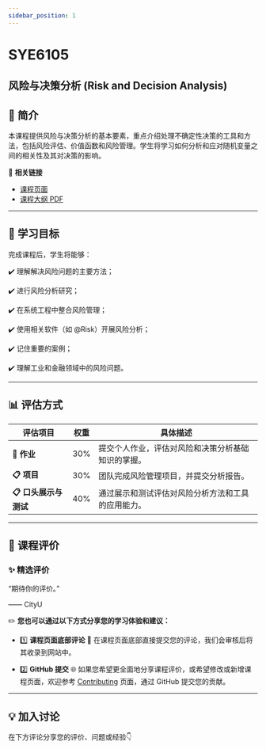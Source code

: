 ```yaml
---
sidebar_position: 1
---
```


# SYE6105
## 风险与决策分析 (Risk and Decision Analysis)

## **📘 简介**
本课程提供风险与决策分析的基本要素，重点介绍处理不确定性决策的工具和方法，包括风险评估、价值函数和风险管理。学生将学习如何分析和应对随机变量之间的相关性及其对决策的影响。

🔗 **相关链接**
- [课程页面](https://www.cityu.edu.hk/catalogue/pg/202425/course/SYE6105.htm)
- [课程大纲 PDF](https://www.cityu.edu.hk/catalogue/pg/202425/course/SYE6105.pdf)

---

## **🎯 学习目标**

完成课程后，学生将能够：

✔️ 理解解决风险问题的主要方法；

✔️ 进行风险分析研究；

✔️ 在系统工程中整合风险管理；

✔️ 使用相关软件（如 @Risk）开展风险分析；

✔️ 记住重要的案例；

✔️ 理解工业和金融领域中的风险问题。

---

## **📊 评估方式**

| **评估项目**                | **权重** | **具体描述**                                                                                       |
|----------------------------|---------|---------------------------------------------------------------------------------------------------|
| **📂 作业**                 | 30%      | 提交个人作业，评估对风险和决策分析基础知识的掌握。                                                      |
| **📋 项目**                 | 30%      | 团队完成风险管理项目，并提交分析报告。                                                               |
| **📋 口头展示与测试**         | 40%      | 通过展示和测试评估对风险分析方法和工具的应用能力。                                                       |

---

## **💬 课程评价**

### ✨ **精选评价**
<div className={commentStyles.commentBox}>
    <p className={commentStyles.commentText}>
        “期待你的评价。”
    </p>
    <p className={commentStyles.commentAuthor}>—— CityU</p>
</div>

✏️ **您也可以通过以下方式分享您的学习体验和建议：**

- 1️⃣ **课程页面底部评论**
💬 在课程页面底部直接提交您的评论，我们会审核后将其收录到网站中。

- 2️⃣ **GitHub 提交**
🌐 如果您希望更全面地分享课程评价，或希望修改或新增课程页面，欢迎参考 [Contributing](https://penjc.github.io/CityU/contributing) 页面，通过 GitHub 提交您的贡献。

---

## **💡 加入讨论**

在下方评论分享您的评价、问题或经验👇
<Utterances />